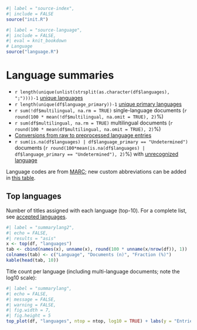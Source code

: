 ```r
#| label = "source-index",
#| include = FALSE
source("init.R")
```

```r
#| label = "source-language",
#| include = FALSE,
#| eval = knit_bookdown
# Language
source("language.R")
```

# Language summaries

 * `r length(unique(unlist(strsplit(as.character(df$languages), ";"))))-1` [unique languages](dataTable/data_table.html?path=../output.tables/languages_accepted.csv)
 * `r length(unique(df$language_primary))-1` [unique primary languages](dataTable/data_table.html?path=../output.tables/language_primary_accepted.csv)  
 * `r sum(!df$multilingual, na.rm = TRUE)` single-language documents (`r round(100 * mean(!df$multilingual, na.omit = TRUE), 2)`%)
 * `r sum(df$multilingual, na.rm = TRUE)` multilingual documents (`r round(100 * mean(df$multilingual, na.omit = TRUE), 2)`%) 
 * [Conversions from raw to preprocessed language entries](dataTable/data_table.html?path=../output.tables/language_conversions.csv) 
 * `r sum(is.na(df$languages) | df$language_primary == "Undetermined")` documents (`r round(100*mean(is.na(df$languages) | df$language_primary == "Undetermined"), 2)`%) with [unrecognized language](data_table.html?path=../output.tables/language_discarded.csv)

Language codes are from [MARC](https://www.loc.gov/marc/languages/language_code.html); new custom abbreviations can be added in [this table](dataTable/data_table.html?path=../output.tables/language_abbreviations.csv).



## Top languages

Number of titles assigned with each language (top-10). For a complete list,
see [accepted languages](data_table.html?path=../output.tables/language_accepted.csv).

```r
#| label = "summarylang2",
#| echo = FALSE,
#| results = "asis"
x <- top(df, "languages")
tab <- cbind(names(x), unname(x), round(100 * unname(x/nrow(df)), 1))
colnames(tab) <- c("Language", "Documents (n)", "Fraction (%)")
kable(head(tab, 10))
```

Title count per language (including multi-language documents; note the log10 scale):

```r
#| label = "summarylang",
#| echo = FALSE,
#| message = FALSE,
#| warning = FALSE,
#| fig.width = 7,
#| fig.height = 5
top_plot(df, "languages", ntop = ntop, log10 = TRUE) + labs(y = "Entries (n)")
```
